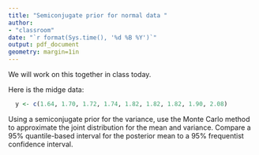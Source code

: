 ```yaml
---
title: "Semiconjugate prior for normal data "
author:
- "classroom"
date: "`r format(Sys.time(), '%d %B %Y')`"
output: pdf_document
geometry: margin=1in
---
```


We will work on this together in class today.

Here is the midge data:

```r
  y <- c(1.64, 1.70, 1.72, 1.74, 1.82, 1.82, 1.82, 1.90, 2.08)
```

Using a semiconjugate prior for the variance, use the Monte Carlo method to
approximate the joint distribution for the mean and variance. Compare a 95%
quantile-based interval for the posterior mean to a 95% frequentist confidence
interval.
